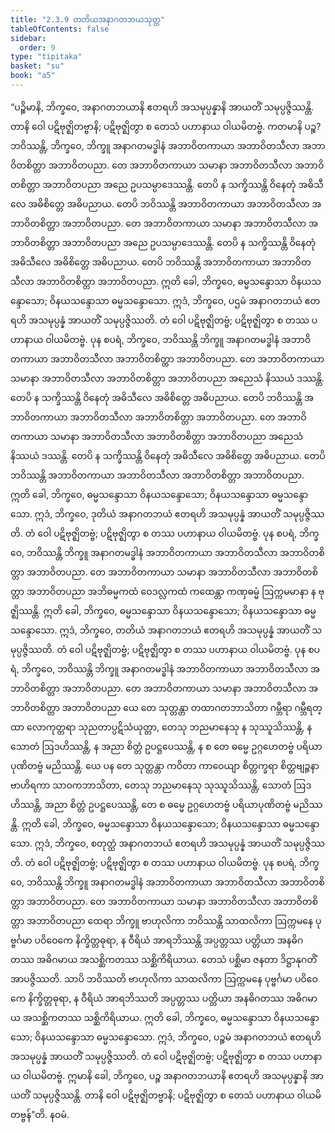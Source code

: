 ```yaml
---
title: "2.3.9 တတိယအနာဂတဘယသုတ္တ"
tableOfContents: false
sidebar:
  order: 9
type: "tipitaka"
basket: "su"
book: "a5"
---
```



<DynamicBreadcrumb />

<Division number="79" book="a5" e="ch" v="16" p="93">

<Paragraph number="513" book="a5">
“ပဉ္စိမာနိ, ဘိက္ခဝေ, အနာဂတဘယာနိ ဧတရဟိ အသမုပ္ပန္နာနိ အာယတိံ သမုပ္ပဇ္ဇိဿန္တိ. တာနိ ဝေါ ပဋိဗုဇ္ဈိတဗ္ဗာနိ; ပဋိဗုဇ္ဈိတွာ စ တေသံ ပဟာနာယ ဝါယမိတဗ္ဗံ.
</Paragraph>

<Paragraph number="514" book="a5">
ကတမာနိ ပဉ္စ? ဘဝိဿန္တိ, ဘိက္ခဝေ, ဘိက္ခူ အနာဂတမဒ္ဓါနံ အဘာဝိတကာယာ အဘာဝိတသီလာ အဘာဝိတစိတ္တာ အဘာဝိတပညာ. တေ အဘာဝိတကာယာ သမာနာ အဘာဝိတသီလာ အဘာဝိတစိတ္တာ အဘာဝိတပညာ အညေ ဥပသမ္ပာဒေဿန္တိ. တေပိ န သက္ခိဿန္တိ ဝိနေတုံ အဓိသီလေ အဓိစိတ္တေ အဓိပညာယ. တေပိ ဘဝိဿန္တိ အဘာဝိတကာယာ အဘာဝိတသီလာ အဘာဝိတစိတ္တာ အဘာဝိတပညာ. တေ အဘာဝိတကာယာ သမာနာ အဘာဝိတသီလာ အဘာဝိတစိတ္တာ အဘာဝိတပညာ အညေ ဥပသမ္ပာဒေဿန္တိ. တေပိ န သက္ခိဿန္တိ ဝိနေတုံ အဓိသီလေ အဓိစိတ္တေ အဓိပညာယ. တေပိ ဘဝိဿန္တိ အဘာဝိတကာယာ အဘာဝိတသီလာ အဘာဝိတစိတ္တာ အဘာဝိတပညာ. ဣတိ ခေါ, ဘိက္ခဝေ, ဓမ္မသန္ဒောသာ ဝိနယသန္ဒောသော; ဝိနယသန္ဒောသာ ဓမ္မသန္ဒောသော. ဣဒံ, ဘိက္ခဝေ, ပဌမံ အနာဂတဘယံ ဧတရဟိ အသမုပ္ပန္နံ အာယတိံ သမုပ္ပဇ္ဇိဿတိ. တံ ဝေါ ပဋိဗုဇ္ဈိတဗ္ဗံ; ပဋိဗုဇ္ဈိတွာ စ တဿ ပဟာနာယ ဝါယမိတဗ္ဗံ.
</Paragraph>

<Paragraph number="515" book="a5">
ပုန စပရံ, ဘိက္ခဝေ, ဘဝိဿန္တိ ဘိက္ခူ အနာဂတမဒ္ဓါနံ အဘာဝိတကာယာ အဘာဝိတသီလာ အဘာဝိတစိတ္တာ အဘာဝိတပညာ. တေ အဘာဝိတကာယာ သမာနာ အဘာဝိတသီလာ အဘာဝိတစိတ္တာ အဘာဝိတပညာ အညေသံ နိဿယံ ဒဿန္တိ. တေပိ န သက္ခိဿန္တိ ဝိနေတုံ အဓိသီလေ အဓိစိတ္တေ အဓိပညာယ. တေပိ ဘဝိဿန္တိ အဘာဝိတကာယာ အဘာဝိတသီလာ အဘာဝိတစိတ္တာ အဘာဝိတပညာ. တေ အဘာဝိတကာယာ သမာနာ အဘာဝိတသီလာ အဘာဝိတစိတ္တာ အဘာဝိတပညာ အညေသံ နိဿယံ ဒဿန္တိ. တေပိ န သက္ခိဿန္တိ ဝိနေတုံ အဓိသီလေ အဓိစိတ္တေ အဓိပညာယ. တေပိ ဘဝိဿန္တိ အဘာဝိတကာယာ အဘာဝိတသီလာ အဘာဝိတစိတ္တာ အဘာဝိတပညာ. ဣတိ ခေါ, ဘိက္ခဝေ, ဓမ္မသန္ဒောသာ ဝိနယသန္ဒောသော; ဝိနယသန္ဒောသာ ဓမ္မသန္ဒောသော. ဣဒံ, ဘိက္ခဝေ, ဒုတိယံ အနာဂတဘယံ ဧတရဟိ အသမုပ္ပန္နံ အာယတိံ သမုပ္ပဇ္ဇိဿတိ. တံ ဝေါ ပဋိဗုဇ္ဈိတဗ္ဗံ; ပဋိဗုဇ္ဈိတွာ စ တဿ ပဟာနာယ ဝါယမိတဗ္ဗံ.
</Paragraph>

<Paragraph number="516" book="a5">
ပုန စပရံ, ဘိက္ခဝေ, ဘဝိဿန္တိ ဘိက္ခူ အနာဂတမဒ္ဓါနံ အဘာဝိတကာယာ အဘာဝိတသီလာ အဘာဝိတစိတ္တာ အဘာဝိတပညာ. တေ အဘာဝိတကာယာ သမာနာ အဘာဝိတသီလာ အဘာဝိတစိတ္တာ အဘာဝိတပညာ အဘိဓမ္မကထံ ဝေဒလ္လကထံ ကထေန္တာ ကဏှဓမ္မံ ဩက္ကမမာနာ န ဗုဇ္ဈိဿန္တိ. ဣတိ ခေါ, ဘိက္ခဝေ, ဓမ္မသန္ဒောသာ ဝိနယသန္ဒောသော; ဝိနယသန္ဒောသာ ဓမ္မသန္ဒောသော. ဣဒံ, ဘိက္ခဝေ, တတိယံ အနာဂတဘယံ ဧတရဟိ အသမုပ္ပန္နံ အာယတိံ သမုပ္ပဇ္ဇိဿတိ. တံ ဝေါ ပဋိဗုဇ္ဈိတဗ္ဗံ; ပဋိဗုဇ္ဈိတွာ စ တဿ ပဟာနာယ ဝါယမိတဗ္ဗံ.
</Paragraph>

<Paragraph number="517" book="a5">
ပုန စပရံ, ဘိက္ခဝေ, ဘဝိဿန္တိ ဘိက္ခူ အနာဂတမဒ္ဓါနံ အဘာဝိတကာယာ အဘာဝိတသီလာ အဘာဝိတစိတ္တာ အဘာဝိတပညာ. တေ အဘာဝိတကာယာ သမာနာ အဘာဝိတသီလာ အဘာဝိတစိတ္တာ အဘာဝိတပညာ ယေ တေ သုတ္တန္တာ တထာဂတဘာသိတာ ဂမ္ဘီရာ ဂမ္ဘီရတ္ထာ လောကုတ္တရာ သုညတာပ္ပဋိသံယုတ္တာ, တေသု ဘညမာနေသု န သုဿူသိဿန္တိ, န သောတံ ဩဒဟိဿန္တိ, န အညာ စိတ္တံ ဥပဋ္ဌပေဿန္တိ, န စ တေ ဓမ္မေ ဥဂ္ဂဟေတဗ္ဗံ ပရိယာပုဏိတဗ္ဗံ မညိဿန္တိ. ယေ ပန တေ သုတ္တန္တာ ကဝိတာ ကာဝေယျာ စိတ္တက္ခရာ စိတ္တဗျဉ္ဇနာ ဗာဟိရကာ သာဝကဘာသိတာ, တေသု ဘညမာနေသု သုဿူသိဿန္တိ, သောတံ ဩဒဟိဿန္တိ, အညာ စိတ္တံ ဥပဋ္ဌပေဿန္တိ, တေ စ ဓမ္မေ ဥဂ္ဂဟေတဗ္ဗံ ပရိယာပုဏိတဗ္ဗံ မညိဿန္တိ. ဣတိ ခေါ, ဘိက္ခဝေ, ဓမ္မသန္ဒောသာ ဝိနယသန္ဒောသော; ဝိနယသန္ဒောသာ ဓမ္မသန္ဒောသော. ဣဒံ, ဘိက္ခဝေ, စတုတ္ထံ အနာဂတဘယံ ဧတရဟိ အသမုပ္ပန္နံ အာယတိံ သမုပ္ပဇ္ဇိဿတိ. တံ ဝေါ ပဋိဗုဇ္ဈိတဗ္ဗံ; ပဋိဗုဇ္ဈိတွာ စ တဿ ပဟာနာယ ဝါယမိတဗ္ဗံ.
</Paragraph>

<Paragraph number="518" book="a5">
ပုန စပရံ, ဘိက္ခဝေ, ဘဝိဿန္တိ ဘိက္ခူ အနာဂတမဒ္ဓါနံ အဘာဝိတကာယာ အဘာဝိတသီလာ အဘာဝိတစိတ္တာ အဘာဝိတပညာ. တေ အဘာဝိတကာယာ သမာနာ အဘာဝိတသီလာ အဘာဝိတစိတ္တာ အဘာဝိတပညာ ထေရာ ဘိက္ခူ ဗာဟုလိကာ ဘဝိဿန္တိ သာထလိကာ ဩက္ကမနေ ပုဗ္ဗင်္ဂမာ ပဝိဝေကေ နိက္ခိတ္တဓုရာ, န ဝီရိယံ အာရဘိဿန္တိ အပ္ပတ္တဿ ပတ္တိယာ အနဓိဂတဿ အဓိဂမာယ အသစ္ဆိကတဿ သစ္ဆိကိရိယာယ. တေသံ ပစ္ဆိမာ ဇနတာ ဒိဋ္ဌာနုဂတိံ အာပဇ္ဇိဿတိ. သာပိ ဘဝိဿတိ ဗာဟုလိကာ သာထလိကာ ဩက္ကမနေ ပုဗ္ဗင်္ဂမာ ပဝိဝေကေ နိက္ခိတ္တဓုရာ, န ဝီရိယံ အာရဘိဿတိ အပ္ပတ္တဿ ပတ္တိယာ အနဓိဂတဿ အဓိဂမာယ အသစ္ဆိကတဿ သစ္ဆိကိရိယာယ. ဣတိ ခေါ, ဘိက္ခဝေ, ဓမ္မသန္ဒောသာ ဝိနယသန္ဒောသော; ဝိနယသန္ဒောသာ ဓမ္မသန္ဒောသော. ဣဒံ, ဘိက္ခဝေ, ပဉ္စမံ အနာဂတဘယံ ဧတရဟိ အသမုပ္ပန္နံ အာယတိံ သမုပ္ပဇ္ဇိဿတိ. တံ ဝေါ ပဋိဗုဇ္ဈိတဗ္ဗံ; ပဋိဗုဇ္ဈိတွာ စ တဿ ပဟာနာယ ဝါယမိတဗ္ဗံ.
</Paragraph>

<Paragraph number="519" book="a5">
ဣမာနိ ခေါ, ဘိက္ခဝေ, ပဉ္စ အနာဂတဘယာနိ ဧတရဟိ အသမုပ္ပန္နာနိ အာယတိံ သမုပ္ပဇ္ဇိဿန္တိ. တာနိ ဝေါ ပဋိဗုဇ္ဈိတဗ္ဗာနိ; ပဋိဗုဇ္ဈိတွာ စ တေသံ ပဟာနာယ ဝါယမိတဗ္ဗန်”တိ.

</Paragraph>
</Division>

<Paragraph number="520" type="center" book="a5">
နဝမံ.
</Paragraph>